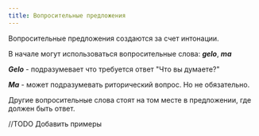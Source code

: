 ```yaml
---
title: Вопросительные предложения
---
```


Вопросительные предложения создаются за счет интонации.

В начале могут использоваться вопросительные слова: ***gelo***, ***ma***

***Gelo*** - подразумевает что требуется ответ "Что вы думаете?"

***Ma*** - может подразумевать риторический вопрос. Но не обязательно.

Другие вопросительные слова стоят на том месте в предложении, где должен быть ответ.

//TODO Добавить примеры